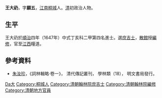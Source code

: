 '''王大礽'''，字'''願五'''，[[江南省|江南]][[桐城|桐城]]人。[[清|清]]初政治人物。

== 生平 ==
王大礽於[[順治|順治]]四年（1647年）中式丁亥科二甲第四名進士。選[[庶吉士|庶吉士]]，[[散館|散館]]授[[編修|編修]]，官至[[江西|江西]]糧道。

==參考資料==
*[[朱汝珍|朱汝珍]]，《詞林輯略·卷一》， 清代傳記叢刊， 學林類（18）， 明文書局發行。

{{順治四年丁亥科殿試金榜}}

{{Authority control}}

{{DEFAULTSORT:Wang王}}
[[Category:王姓|Da大]]
[[Category:桐城人|Category:桐城人]]
[[Category:清朝翰林院庶吉士|Category:清朝翰林院庶吉士]]
[[Category:清朝翰林院編修|Category:清朝翰林院編修]]
[[Category:清朝地方官員|Category:清朝地方官員]]


{{清朝人物小作品}}